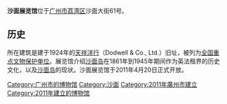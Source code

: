 {{Multiple issues|
{{Notability Unreferenced|time=2020-07-31T07:23:56+00:00}}
{{Unreferenced|time=2020-07-31T07:23:56+00:00}}
}}
'''沙面展览馆'''位于[[广州市|广州市]][[荔湾区|荔湾区]]沙面大街61号。

==历史==
所在建筑是建于1924年的[[天祥洋行|天祥洋行]]（Dodwell & Co., Ltd.）旧址，被列为[[全国重点文物保护单位|全国重点文物保护单位]]。展览馆介绍[[沙面岛|沙面岛]]在1861年到1945年期间作为英法租界的历史文化，以及[[沙面岛|沙面岛]]的现状。沙面展览馆于2011年4月20日正式开放。

{{沙面岛}}
{{Authority control}}
[[Category:广州市的博物馆|Category:广州市的博物馆]]
[[Category:沙面|Category:沙面]]
[[Category:2011年廣州市建立|Category:2011年廣州市建立]]
[[Category:2011年建立的博物馆|Category:2011年建立的博物馆]]